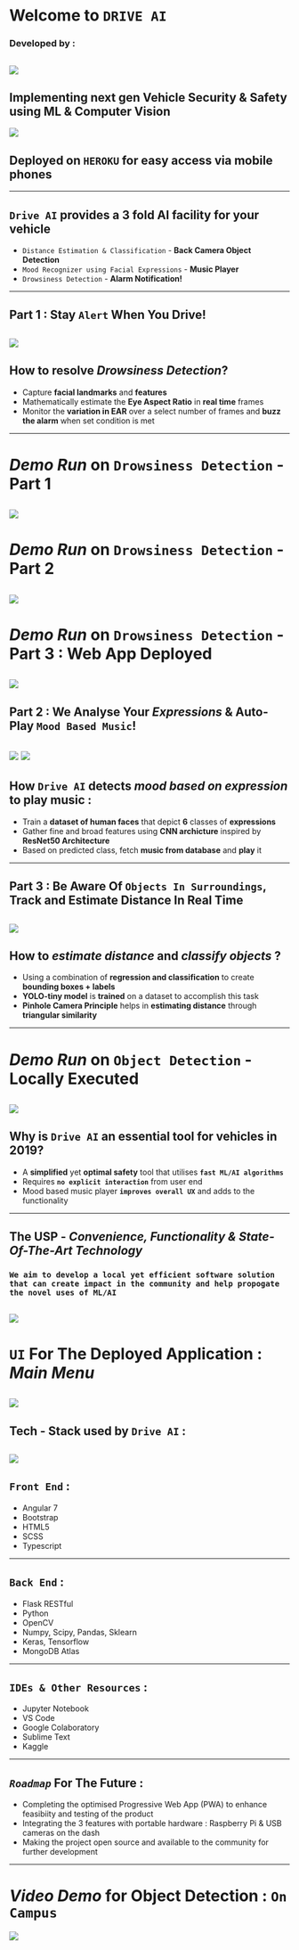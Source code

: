 # Welcome to **`DRIVE AI`**
### Developed by :
![](https://mark.trademarkia.com/services/logo.ashx?sid=85355740)
---
## Implementing next gen **Vehicle Security & Safety** using ML & Computer Vision
![](https://autotechreview.com/images/Web-images/2019/January/News/QuEST-Global-Mobiliya-Image.jpeg)
## Deployed on **`HEROKU`** for easy access via mobile phones
---
## **`Drive AI`** provides a 3 fold AI facility for your vehicle
* `Distance Estimation & Classification` - **Back Camera Object Detection**
* `Mood Recognizer using Facial Expressions` - **Music Player**
* `Drowsiness Detection` - **Alarm Notification!**
---
## Part 1 : Stay **`Alert`** When You Drive!
![](http://81.47.175.201/compass/images/stories/4-1-3b.jpg)
---
## How to resolve **_Drowsiness Detection_**?
* Capture **facial landmarks** and **features**
* Mathematically estimate the **Eye Aspect Ratio** in **real time** frames
* Monitor the **variation in EAR** over a select number of frames and **buzz the alarm** when set condition is met
---
# **_Demo Run_** on `Drowsiness Detection` - Part 1
![](https://i.ibb.co/txcsqQK/DD1.png) 
---
# **_Demo Run_** on `Drowsiness Detection` - Part 2
![](https://i.ibb.co/0nfNsc7/DD2.png)
---
# **_Demo Run_** on `Drowsiness Detection` - Part 3 : Web App Deployed
![](https://i.ibb.co/QrHj8Yr/Screenshot-from-2019-03-31-11-31-49.png)
---
## Part 2 : We Analyse Your **_Expressions_** & Auto-Play `Mood Based Music`!
![](http://luxai.com/wp-content/uploads/2017/11/Faces-300x259.jpg)     ![](http://chasingafterparadise.com/wp-content/uploads/2018/09/Music-Notes-300x259.png)
---
## How **`Drive AI`** detects _mood based on expression_ to play music :
* Train a **dataset of human faces** that depict **6** classes of **expressions**
* Gather fine and broad features using **CNN archicture** inspired by **ResNet50 Architecture**
* Based on predicted class, fetch **music from database** and **play** it
---
## Part 3 : Be Aware Of `Objects In Surroundings`, Track and **Estimate Distance** In Real Time
![](https://i.ytimg.com/vi/TS4cV4y778E/maxresdefault.jpg)
---
## How to **_estimate distance_** and **_classify objects_** ?
* Using a combination of **regression and classification** to create **bounding boxes + labels**
* **YOLO-tiny model** is **trained** on a dataset to accomplish this task
* **Pinhole Camera Principle** helps in **estimating distance** through **triangular similarity**
---
# **_Demo Run_** on `Object Detection` - Locally Executed
![](https://i.ibb.co/pLTFxQx/Screenshot-from-2019-03-31-11-33-26.png)
---
## Why is **`Drive AI`** an essential tool for vehicles in 2019?
* A **simplified** yet **optimal safety** tool that utilises **`fast ML/AI algorithms`**
* Requires **`no explicit interaction`** from user end
* Mood based music player **`improves overall UX`** and adds to the functionality
---
## **The USP** - _Convenience, Functionality & State-Of-The-Art Technology_
### `We aim to develop a local yet efficient software solution that can create impact in the community and help propogate the novel uses of ML/AI`
![](https://gajitz.com/wp-content/uploads/2014/03/volvo-safety-sensors.jpg)
---
# `UI` For The Deployed Application : **_Main Menu_**
![](https://i.ibb.co/kyB74sS/Screenshot-from-2019-03-31-11-34-48.png)
---
## Tech - Stack used by **`Drive AI`** :
![](https://www.hotelappz.com/wp-content/uploads/2019/01/Hotel-Tech-Stack-Integration-400x294.png)
---
## `Front End` :
* Angular 7
* Bootstrap
* HTML5
* SCSS
* Typescript
---
## `Back End` : 
* Flask RESTful
* Python
* OpenCV
* Numpy, Scipy, Pandas, Sklearn
* Keras, Tensorflow
* MongoDB Atlas
---
## `IDEs & Other Resources` :
* Jupyter Notebook
* VS Code
* Google Colaboratory
* Sublime Text
* Kaggle
---
## **_`Roadmap`_ For The Future** :
* Completing the optimised Progressive Web App (PWA) to enhance feasibiity and testing of the product
* Integrating the 3 features with portable hardware : Raspberry Pi & USB cameras on the dash
* Making the project open source and available to the community for further development
---
# **_Video Demo_** for Object Detection : `On Campus` 
[![](https://i.ibb.co/FsGGLhs/abc.jpg)](https://vimeo.com/327536798)




